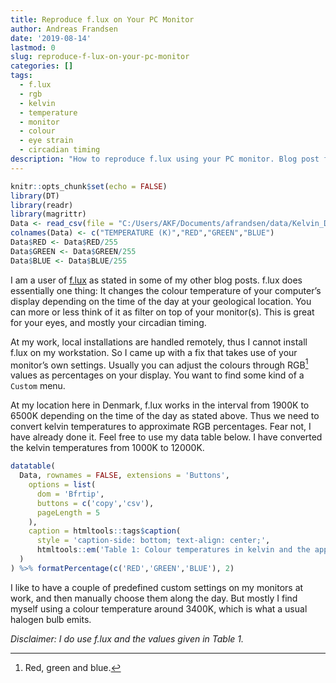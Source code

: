 ```yaml
---
title: Reproduce f.lux on Your PC Monitor
author: Andreas Frandsen
date: '2019-08-14'
lastmod: 0
slug: reproduce-f-lux-on-your-pc-monitor
categories: []
tags:
  - f.lux
  - rgb
  - kelvin
  - temperature
  - monitor
  - colour
  - eye strain
  - circadian timing
description: "How to reproduce f.lux using your PC monitor. Blog post from afrandsen."
---
```


```r
knitr::opts_chunk$set(echo = FALSE)
library(DT)
library(readr)
library(magrittr)
Data <- read_csv(file = "C:/Users/AKF/Documents/afrandsen/data/Kelvin_Data.csv")
colnames(Data) <- c("TEMPERATURE (K)","RED","GREEN","BLUE")
Data$RED <- Data$RED/255
Data$GREEN <- Data$GREEN/255
Data$BLUE <- Data$BLUE/255

```

I am a user of [f.lux](https://justgetflux.com/) as stated in some of my other blog posts. f.lux does essentially one thing: It changes the colour temperature of your computer's display depending on the time of the day at your geological location. You can more or less think of it as filter on top of your monitor(s). This is great for your eyes, and mostly your circadian timing.

At my work, local installations are handled remotely, thus I cannot install f.lux on my workstation. So I came up with a fix that takes use of your monitor's own settings. Usually you can adjust the colours through RGB^[Red, green and blue.] values as percentages on your display. You want to find some kind of a `Custom` menu.

At my location here in Denmark, f.lux works in the interval from 1900K to 6500K depending on the time of the day as stated above. Thus we need to convert kelvin temperatures to approximate RGB percentages. Fear not, I have already done it. Feel free to use my data table below. I have converted the kelvin temperatures from 1000K to 12000K.

```r
datatable(
  Data, rownames = FALSE, extensions = 'Buttons',
    options = list(
      dom = 'Bfrtip',
      buttons = c('copy','csv'),
      pageLength = 5
    ),
    caption = htmltools::tags$caption(
      style = 'caption-side: bottom; text-align: center;',
      htmltools::em('Table 1: Colour temperatures in kelvin and the approximate RGB percentages.')
  )
) %>% formatPercentage(c('RED','GREEN','BLUE'), 2)
```

I like to have a couple of predefined custom settings on my monitors at work, and then manually choose them along the day. But mostly I find myself using a colour temperature around 3400K, which is what a usual halogen bulb emits.

*Disclaimer: I do use f.lux and the values given in Table 1.*